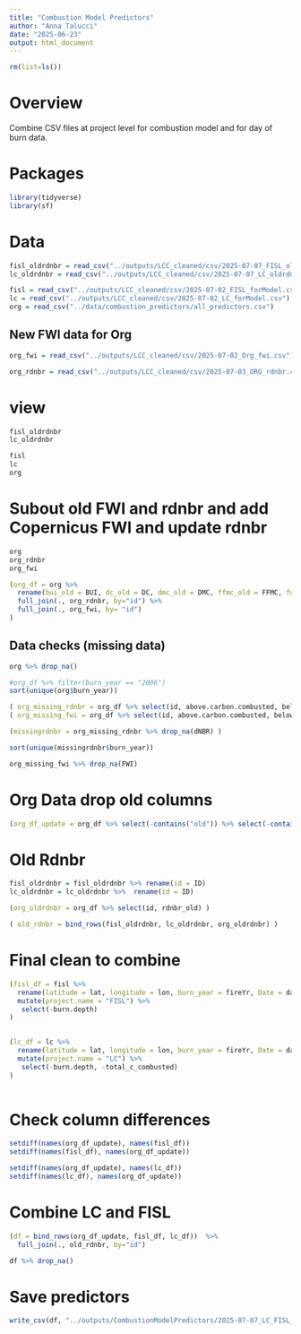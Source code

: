 ```yaml
---
title: "Combustion Model Predictors"
author: "Anna Talucci"
date: "2025-06-23"
output: html_document
---
```

```r
rm(list=ls())
```

# Overview

Combine CSV files at project level for combustion model and for day of burn data.

# Packages 

```r
library(tidyverse)
library(sf)
```


# Data 

```r
fisl_oldrdnbr = read_csv("../outputs/LCC_cleaned/csv/2025-07-07_FISL_oldrdnbr.csv")
lc_oldrdnbr = read_csv("../outputs/LCC_cleaned/csv/2025-07-07_LC_oldrdnbr.csv")
```


```r
fisl = read_csv("../outputs/LCC_cleaned/csv/2025-07-02_FISL_forModel.csv")
lc = read_csv("../outputs/LCC_cleaned/csv/2025-07-02_LC_forModel.csv")
org = read_csv("../data/combustion_predictors/all_predictors.csv")
```

## New FWI data for Org

```r
org_fwi = read_csv("../outputs/LCC_cleaned/csv/2025-07-02_Org_fwi.csv")
```
```r
org_rdnbr = read_csv("../outputs/LCC_cleaned/csv/2025-07-03_ORG_rdnbr.csv")
```

# view

```r
fisl_oldrdnbr
lc_oldrdnbr
```

```r
fisl
lc
org
```

# Subout old FWI and rdnbr and add Copernicus FWI and update rdnbr

```r
org
org_rdnbr
org_fwi
```

```r
(org_df = org %>% 
  rename(bui_old = BUI, dc_old = DC, dmc_old = DMC, ffmc_old = FFMC, fwi_old = FWI, isi_old=ISI, dsr_old = DSR, rdnbr_old=rdnbr ) %>%
  full_join(., org_rdnbr, by="id") %>%
  full_join(., org_fwi, by= "id")
)

```

## Data checks (missing data)

```r
org %>% drop_na()
```
```r
#org_df %>% filter(burn_year == "2006")
sort(unique(org$burn_year))
```

```r
( org_missing_rdnbr = org_df %>% select(id, above.carbon.combusted, below.ground.carbon.combusted, burn_year, project.name, latitude, longitude,  rdnbr_old, rdnbr, dNBR))
( org_missing_fwi = org_df %>% select(id, above.carbon.combusted, below.ground.carbon.combusted, burn_year, project.name, latitude, longitude,  bui_old:isi_old, BUI:DSR))

```

```r
(missingrdnbr = org_missing_rdnbr %>% drop_na(dNBR) )

sort(unique(missingrdnbr$burn_year))
```

```r
org_missing_fwi %>% drop_na(FWI)

```

# Org Data drop old columns

```r
(org_df_update = org_df %>% select(-contains("old")) %>% select(-contains(".y")) %>% select(-burn_yr, -date) %>% rename(DOB_lst = DOB_lst.x) )
```

# Old Rdnbr

```r
fisl_oldrdnbr = fisl_oldrdnbr %>% rename(id = ID)
lc_oldrdnbr = lc_oldrdnbr %>%  rename(id = ID)
```

```r
(org_oldrdnbr = org_df %>% select(id, rdnbr_old) )
```

```r
( old_rdnbr = bind_rows(fisl_oldrdnbr, lc_oldrdnbr, org_oldrdnbr) )
```


# Final clean to combine

```r
(fisl_df = fisl %>% 
  rename(latitude = lat, longitude = lon, burn_year = fireYr, Date = date,  id = ID) %>%
  mutate(project.name = "FISL") %>%
   select(-burn.depth)
)
  
```

```r
(lc_df = lc %>% 
  rename(latitude = lat, longitude = lon, burn_year = fireYr, Date = date, id = ID) %>%
  mutate(project.name = "LC") %>%
   select(-burn.depth, -total_c_combusted)
)
  
```

# Check column differences

```r
setdiff(names(org_df_update), names(fisl_df))
setdiff(names(fisl_df), names(org_df_update))
```

```r
setdiff(names(org_df_update), names(lc_df))
setdiff(names(lc_df), names(org_df_update))
```

# Combine LC and FISL

```r
(df = bind_rows(org_df_update, fisl_df, lc_df))  %>%
  full_join(., old_rdnbr, by="id") 
```


```r
df %>% drop_na()
```


# Save predictors

```r
write_csv(df, "../outputs/CombustionModelPredictors/2025-07-07_LC_FISL_Original_combustionModelPredictors.csv")
```
